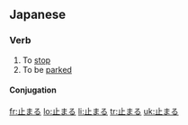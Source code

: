 ==Japanese==
{{ja-kanjitab|止}}

===Verb===
{{ja-verb|kk|type=1|tr=intrans|hira=とまる|rom=tomaru}}

# To [[stop]]
# To be [[park]]ed

====Conjugation====
{{ja-go-ru|止ま|とま|toma}}

[[fr:止まる]]
[[lo:止まる]]
[[li:止まる]]
[[tr:止まる]]
[[uk:止まる]]